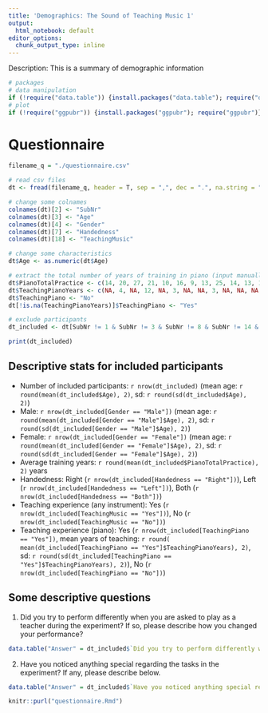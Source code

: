 ```yaml
---
title: 'Demographics: The Sound of Teaching Music 1'
output:
  html_notebook: default
editor_options: 
  chunk_output_type: inline
---
```


Description: This is a summary of demographic information

```r
# packages
# data manipulation
if (!require("data.table")) {install.packages("data.table"); require("data.table")}
# plot
if (!require("ggpubr")) {install.packages("ggpubr"); require("ggpubr")}
```

# Questionnaire

```r
filename_q = "./questionnaire.csv"
```

```r
# read csv files
dt <- fread(filename_q, header = T, sep = ",", dec = ".", na.string = "NA")

# change some colnames
colnames(dt)[2] <- "SubNr"
colnames(dt)[3] <- "Age"
colnames(dt)[4] <- "Gender"
colnames(dt)[7] <- "Handedness"
colnames(dt)[18] <- "TeachingMusic"

# change some characteristics
dt$Age <- as.numeric(dt$Age)

# extract the total number of years of training in piano (input manually based on the original csv file)
dt$PianoTotalPractice <- c(14, 20, 27, 21, 10, 16, 9, 13, 25, 14, 13, 11, 6, 4, 6, 8, 21, 15, 18, 7, 11, 12, 12, 18, 12, 5, 5, 10, 16, 10, 8, 22, 10, 5, 4, 14)
dt$TeachingPianoYears <- c(NA, 4, NA, 12, NA, 3, NA, NA, 3, NA, NA, NA, NA, NA, 5, NA, 5, NA, 0.17, NA, NA, NA, NA, 0.17, NA, NA, NA, NA, 2, NA, NA, 0.5, NA, NA, NA, NA)
dt$TeachingPiano <- "No"
dt[!is.na(TeachingPianoYears)]$TeachingPiano <- "Yes"

# exclude participants
dt_included <- dt[SubNr != 1 & SubNr != 3 & SubNr != 8 & SubNr != 14 & SubNr != 16]

print(dt_included)
```

## Descriptive stats for included participants

- Number of included participants: `r nrow(dt_included)` (mean age: `r round(mean(dt_included$Age), 2)`, sd: `r round(sd(dt_included$Age), 2)`)
- Male: `r nrow(dt_included[Gender == "Male"])` (mean age: `r round(mean(dt_included[Gender == "Male"]$Age), 2)`, sd: `r round(sd(dt_included[Gender == "Male"]$Age), 2)`)
- Female: `r nrow(dt_included[Gender == "Female"])` (mean age: `r round(mean(dt_included[Gender == "Female"]$Age), 2)`, sd: `r round(sd(dt_included[Gender == "Female"]$Age), 2)`)
- Average training years: `r round(mean(dt_included$PianoTotalPractice), 2)` years
- Handedness: Right (`r nrow(dt_included[Handedness == "Right"])`), Left (`r nrow(dt_included[Handedness == "Left"])`), Both (`r nrow(dt_included[Handedness == "Both"])`)
- Teaching experience (any instrument): Yes (`r nrow(dt_included[TeachingMusic == "Yes"])`), No (`r nrow(dt_included[TeachingMusic == "No"])`)
- Teaching experience (piano): Yes (`r nrow(dt_included[TeachingPiano == "Yes"])`, mean years of teaching: `r round( mean(dt_included[TeachingPiano == "Yes"]$TeachingPianoYears), 2)`, sd: `r round(sd(dt_included[TeachingPiano == "Yes"]$TeachingPianoYears), 2)`), No (`r nrow(dt_included[TeachingPiano == "No"])`)

## Some descriptive questions

1. Did you try to perform differently when you are asked to play as a teacher during the experiment? If so, please describe how you changed your performance?

```r
data.table("Answer" = dt_included$`Did you try to perform differently when you are asked to play as a teacher during the experiment? If so, please describe how you changed your performance?`)
```

2. Have you noticed anything special regarding the tasks in the experiment? If any, please describe below.

```r
data.table("Answer" = dt_included$`Have you noticed anything special regarding the tasks in the experiment? If any, please describe below.`)
```

```r
knitr::purl("questionnaire.Rmd")
```
